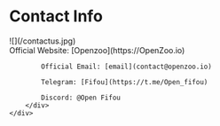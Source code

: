 # Contact Info


<div style={{marginTop:20}}>
    <div style={{float:'left'}}>
        ![](/contactus.jpg)
    </div>
    <div style={{marginTop:40}}>
        <div style={{float:'right'}}>
            Official Website: [Openzoo](https://OpenZoo.io)
        
            Official Email: [email](contact@openzoo.io)
        
            Telegram: [Fifou](https://t.me/Open_fifou)
        
            Discord: @Open Fifou
        </div>
    </div>
</div>
